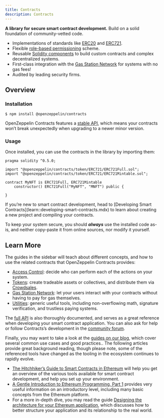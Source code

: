 ```yaml
---
title: Contracts
description: Contracts
---
```


**A library for secure smart contract development.** Build on a solid foundation of community-vetted code.

* Implementations of standards like [ERC20](erc20.mdx) and [ERC721](erc721.mdx).
* Flexible [role-based permissioning](access-control.mdx) scheme.
* Reusable [Solidity components](utilities.mdx) to build custom contracts and complex decentralized systems.
* First-class integration with the [Gas Station Network](gsn.mdx) for systems with no gas fees!
* Audited by leading security firms.

## Overview

### Installation

```console
$ npm install @openzeppelin/contracts
```

OpenZeppelin Contracts features a [stable API](releases-stability.mdx#api-stability), which means your contracts won’t break unexpectedly when upgrading to a newer minor version.

### Usage

Once installed, you can use the contracts in the library by importing them:

```solidity
pragma solidity ^0.5.0;

import "@openzeppelin/contracts/token/ERC721/ERC721Full.sol";
import "@openzeppelin/contracts/token/ERC721/ERC721Mintable.sol";

contract MyNFT is ERC721Full, ERC721Mintable 
    constructor() ERC721Full("MyNFT", "MNFT") public {
    
}
```

<Callout>
If you’re new to smart contract development, head to [Developing Smart Contracts](learn::developing-smart-contracts.mdx) to learn about creating a new project and compiling your contracts.
</Callout>

To keep your system secure, you should ***always*** use the installed code as-is, and neither copy-paste it from online sources, nor modify it yourself.

## Learn More

The guides in the sidebar will teach about different concepts, and how to use the related contracts that OpenZeppelin Contracts provides:

* [Access Control](access-control.mdx): decide who can perform each of the actions on your system.
* [Tokens](tokens.mdx): create tradeable assets or collectives, and distribute them via [Crowdsales](crowdsales.mdx).
* [Gas Station Network](gsn.mdx): let your users interact with your contracts without having to pay for gas themselves.
* [Utilities](utilities.mdx): generic useful tools, including non-overflowing math, signature verification, and trustless paying systems.

The [full API](contracts/v5.x/api/token/ERC20.mdx) is also thoroughly documented, and serves as a great reference when developing your smart contract application. You can also ask for help or follow Contracts’s development in the [community forum](https://forum.openzeppelin.com).

Finally, you may want to take a look at the [guides on our blog](https://blog.openzeppelin.com/guides/), which cover several common use cases and good practices.. The following articles provide great background reading, though please note, some of the referenced tools have changed as the tooling in the ecosystem continues to rapidly evolve.

* [The Hitchhiker’s Guide to Smart Contracts in Ethereum](https://blog.openzeppelin.com/the-hitchhikers-guide-to-smart-contracts-in-ethereum-848f08001f05) will help you get an overview of the various tools available for smart contract development, and help you set up your environment.
* [A Gentle Introduction to Ethereum Programming, Part 1](https://blog.openzeppelin.com/a-gentle-introduction-to-ethereum-programming-part-1-783cc7796094) provides very useful information on an introductory level, including many basic concepts from the Ethereum platform.
* For a more in-depth dive, you may read the guide [Designing the architecture for your Ethereum application](https://blog.openzeppelin.com/designing-the-architecture-for-your-ethereum-application-9cec086f8317), which discusses how to better structure your application and its relationship to the real world.
